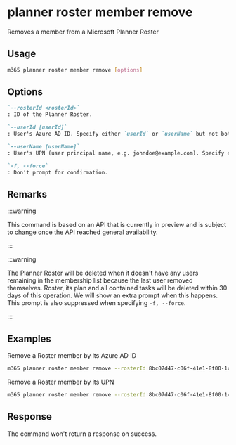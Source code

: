 
# planner roster member remove

Removes a member from a Microsoft Planner Roster

## Usage

```sh
m365 planner roster member remove [options]
```

## Options

```md definition-list
`--rosterId <rosterId>`
: ID of the Planner Roster.

`--userId [userId]`
: User's Azure AD ID. Specify either `userId` or `userName` but not both.

`--userName [userName]`
: User's UPN (user principal name, e.g. johndoe@example.com). Specify either `userId` or `userName` but not both.

`-f, --force`
: Don't prompt for confirmation.
```

<Global />

## Remarks

:::warning

This command is based on an API that is currently in preview and is subject to change once the API reached general availability.

:::

:::warning

The Planner Roster will be deleted when it doesn't have any users remaining in the membership list because the last user removed themselves. Roster, its plan and all contained tasks will be deleted within 30 days of this operation. We will show an extra prompt when this happens. This prompt is also suppressed when specifying `-f, --force`.

:::

## Examples

Remove a Roster member by its Azure AD ID

```sh
m365 planner roster member remove --rosterId 8bc07d47-c06f-41e1-8f00-1c113c8f6067 --userId 126878e5-d8f9-4db2-951d-d25486488d38
```

Remove a Roster member by its UPN

```sh
m365 planner roster member remove --rosterId 8bc07d47-c06f-41e1-8f00-1c113c8f6067 --userName john.doe@contoso.com
```

## Response

The command won't return a response on success.
